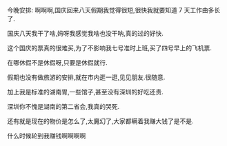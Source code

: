 今晚安排:
啊啊啊,国庆回来八天假期我觉得很短,很快我就要知道 7 天工作由多长了.

国庆八天我干了啥,妈呀我感觉我啥也没干呐,真的过的好快.

这个国庆的票真的很难买,为了不影响我七号准时上班,买了四号早上的飞机票.

在哪休假不是休假呀,只要是休假就行.

假期也没有做旅游的安排,就在市内逛一逛,见见朋友.很随意.

加上我是标准的湖南胃,一些馆子,甚至没有深圳的好吃还贵.

深圳你不愧是湖南的第二省会,我真的哭死.

还有就是现在的物价是怎么了,太魔幻了,大家都瞒着我赚大钱了是不是.

什么时候轮到我赚钱啊啊啊啊
